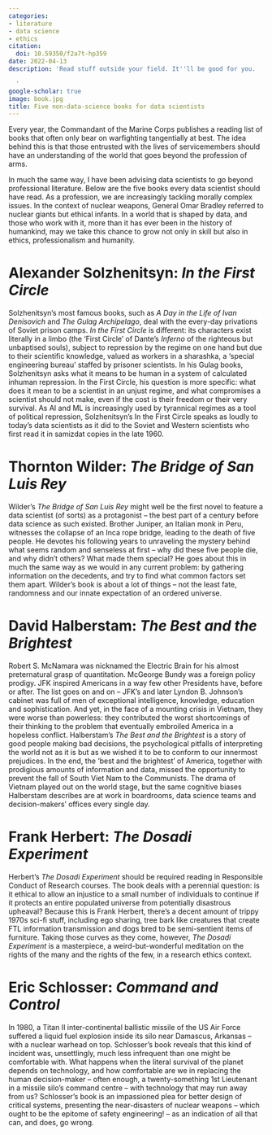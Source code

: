 ```yaml
---
categories:
- literature
- data science
- ethics
citation:
  doi: 10.59350/f2a7t-hp359
date: 2022-04-13
description: 'Read stuff outside your field. It''ll be good for you.

  '
google-scholar: true
image: book.jpg
title: Five non-data-science books for data scientists
---
```



Every year, the Commandant of the Marine Corps publishes a reading list of books that often only bear on warfighting tangentially at best. The idea behind this is that those entrusted with the lives of servicemembers should have an understanding of the world that goes beyond the profession of arms.

In much the same way, I have been advising data scientists to go beyond professional literature. Below are the five books every data scientist should have read. As a profession, we are increasingly tackling morally complex issues. In the context of nuclear weapons, General Omar Bradley referred to nuclear giants but ethical infants. In a world that is shaped by data, and those who work with it, more than it has ever been in the history of humankind, may we take this chance to grow not only in skill but also in ethics, professionalism and humanity.

# Alexander Solzhenitsyn: _In the First Circle_

Solzhenitsyn’s most famous books, such as _A Day in the Life of Ivan Denisovich_ and _The Gulag Archipelago_, deal with the every-day privations of Soviet prison camps. _In the First Circle_ is different: its characters exist literally in a limbo (the ‘First Circle’ of Dante’s _Inferno_ of the righteous but unbaptised souls), subject to repression by the regime on one hand but due to their scientific knowledge, valued as workers in a sharashka, a ‘special engineering bureau’ staffed by prisoner scientists. In his Gulag books, Solzhenitsyn asks what it means to be human in a system of calculated inhuman repression. In the First Circle, his question is more specific: what does it mean to be a scientist in an unjust regime, and what compromises a scientist should not make, even if the cost is their freedom or their very survival. As AI and ML is increasingly used by tyrannical regimes as a tool of political repression, Solzhenitsyn’s In the First Circle speaks as loudly to today’s data scientists as it did to the Soviet and Western scientists who first read it in samizdat copies in the late 1960.


# Thornton Wilder: _The Bridge of San Luis Rey_

Wilder’s _The Bridge of San Luis Rey_ might well be the first novel to feature a data scientist (of sorts) as a protagonist – the best part of a century before data science as such existed. Brother Juniper, an Italian monk in Peru, witnesses the collapse of an Inca rope bridge, leading to the death of five people. He devotes his following years to unraveling the mystery behind what seems random and senseless at first – why did these five people die, and why didn’t others? What made them special? He goes about this in much the same way as we would in any current problem: by gathering information on the decedents, and try to find what common factors set them apart. Wilder’s book is about a lot of things – not the least fate, randomness and our innate expectation of an ordered universe.


# David Halberstam: _The Best and the Brightest_

Robert S. McNamara was nicknamed the Electric Brain for his almost preternatural grasp of quantitation. McGeorge Bundy was a foreign policy prodigy. JFK inspired Americans in a way few other Presidents have, before or after. The list goes on and on – JFK’s and later Lyndon B. Johnson’s cabinet was full of men of exceptional intelligence, knowledge, education and sophistication. And yet, in the face of a mounting crisis in Vietnam, they were worse than powerless: they contributed the worst shortcomings of their thinking to the problem that eventually embroiled America in a hopeless conflict. Halberstam’s _The Best and the Brightest_ is a story of good people making bad decisions, the psychological pitfalls of interpreting the world not as it is but as we wished it to be to conform to our innermost prejudices. In the end, the ‘best and the brightest’ of America, together with prodigious amounts of information and data, missed the opportunity to prevent the fall of South Viet Nam to the Communists. The drama of Vietnam played out on the world stage, but the same cognitive biases Halberstam describes are at work in boardrooms, data science teams and decision-makers’ offices every single day.


# Frank Herbert: _The Dosadi Experiment_

Herbert’s _The Dosadi Experiment_ should be required reading in Responsible Conduct of Research courses. The book deals with a perennial question: is it ethical to allow an injustice to a small number of individuals to continue if it protects an entire populated universe from potentially disastrous upheaval? Because this is Frank Herbert, there’s a decent amount of trippy 1970s sci-fi stuff, including ego sharing, tree bark like creatures that create FTL information transmission and dogs bred to be semi-sentient items of furniture. Taking those curves as they come, however, _The Dosadi Experiment_ is a masterpiece, a weird-but-wonderful meditation on the rights of the many and the rights of the few, in a research ethics context.


# Eric Schlosser: _Command and Control_


In 1980, a Titan II inter-continental ballistic missile of the US Air Force suffered a liquid fuel explosion inside its silo near Damascus, Arkansas – with a nuclear warhead on top. Schlosser’s book reveals that this kind of incident was, unsettlingly, much less infrequent than one might be comfortable with. What happens when the literal survival of the planet depends on technology, and how comfortable are we in replacing the human decision-maker – often enough, a twenty-something 1st Lieutenant in a missile silo’s command centre – with technology that may run away from us? Schlosser’s book is an impassioned plea for better design of critical systems, presenting the near-disasters of nuclear weapons – which ought to be the epitome of safety engineering! – as an indication of all that can, and does, go wrong.

